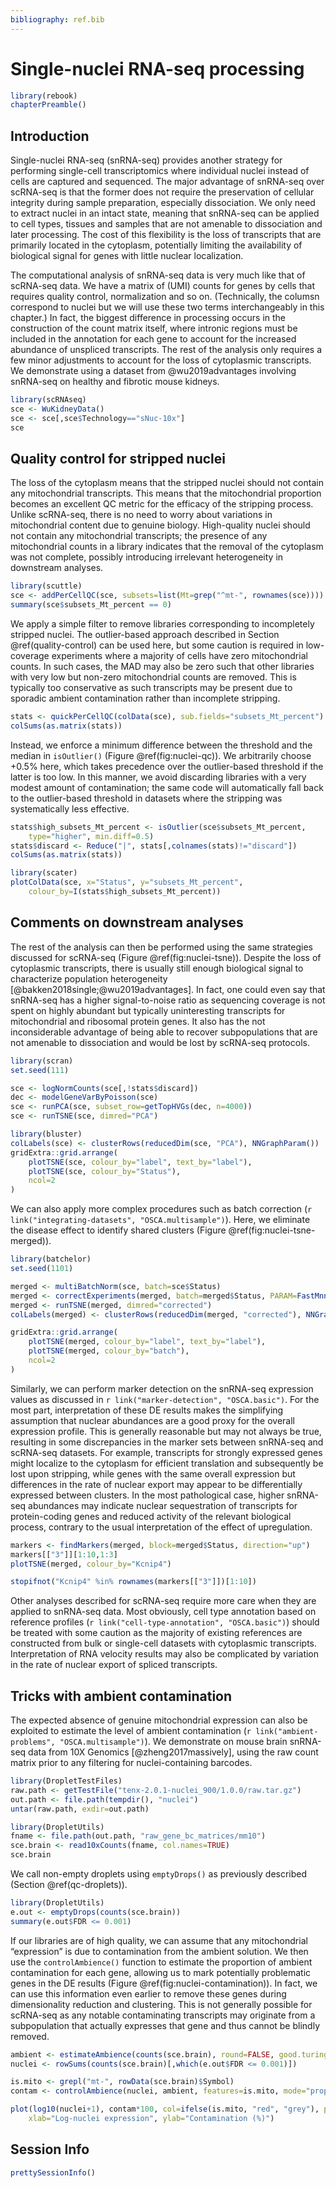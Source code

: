 ```yaml
---
bibliography: ref.bib
---
```


# Single-nuclei RNA-seq processing

```r
library(rebook)
chapterPreamble()
```

## Introduction

Single-nuclei RNA-seq (snRNA-seq) provides another strategy for performing single-cell transcriptomics where individual nuclei instead of cells are captured and sequenced.
The major advantage of snRNA-seq over scRNA-seq is that the former does not require the preservation of cellular integrity during sample preparation, especially dissociation.
We only need to extract nuclei in an intact state, meaning that snRNA-seq can be applied to cell types, tissues and samples that are not amenable to dissociation and later processing.
The cost of this flexibility is the loss of transcripts that are primarily located in the cytoplasm, potentially limiting the availability of biological signal for genes with little nuclear localization.

The computational analysis of snRNA-seq data is very much like that of scRNA-seq data.
We have a matrix of (UMI) counts for genes by cells that requires quality control, normalization and so on.
(Technically, the columsn correspond to nuclei but we will use these two terms interchangeably in this chapter.)
In fact, the biggest difference in processing occurs in the construction of the count matrix itself, where intronic regions must be included in the annotation for each gene to account for the increased abundance of unspliced transcripts.
The rest of the analysis only requires a few minor adjustments to account for the loss of cytoplasmic transcripts.
We demonstrate using a dataset from @wu2019advantages involving snRNA-seq on healthy and fibrotic mouse kidneys.

```r
library(scRNAseq)
sce <- WuKidneyData()
sce <- sce[,sce$Technology=="sNuc-10x"]
sce
```

## Quality control for stripped nuclei

The loss of the cytoplasm means that the stripped nuclei should not contain any mitochondrial transcripts.
This means that the mitochondrial proportion becomes an excellent QC metric for the efficacy of the stripping process.
Unlike scRNA-seq, there is no need to worry about variations in mitochondrial content due to genuine biology.
High-quality nuclei should not contain any mitochondrial transcripts; the presence of any mitochondrial counts in a library indicates that the removal of the cytoplasm was not complete, possibly introducing irrelevant heterogeneity in downstream analyses.

```r
library(scuttle)
sce <- addPerCellQC(sce, subsets=list(Mt=grep("^mt-", rownames(sce))))
summary(sce$subsets_Mt_percent == 0)
```

We apply a simple filter to remove libraries corresponding to incompletely stripped nuclei.
The outlier-based approach described in Section \@ref(quality-control) can be used here, but some caution is required in low-coverage experiments where a majority of cells have zero mitochondrial counts.
In such cases, the MAD may also be zero such that other libraries with very low but non-zero mitochondrial counts are removed.
This is typically too conservative as such transcripts may be present due to sporadic ambient contamination rather than incomplete stripping.

```r
stats <- quickPerCellQC(colData(sce), sub.fields="subsets_Mt_percent")
colSums(as.matrix(stats))
```

Instead, we enforce a minimum difference between the threshold and the median in `isOutlier()` (Figure \@ref(fig:nuclei-qc)).
We arbitrarily choose +0.5% here, which takes precedence over the outlier-based threshold if the latter is too low.
In this manner, we avoid discarding libraries with a very modest amount of contamination; the same code will automatically fall back to the outlier-based threshold in datasets where the stripping was systematically less effective.

```r
stats$high_subsets_Mt_percent <- isOutlier(sce$subsets_Mt_percent, 
    type="higher", min.diff=0.5)
stats$discard <- Reduce("|", stats[,colnames(stats)!="discard"])
colSums(as.matrix(stats))

library(scater)
plotColData(sce, x="Status", y="subsets_Mt_percent",
    colour_by=I(stats$high_subsets_Mt_percent))
```

## Comments on downstream analyses

The rest of the analysis can then be performed using the same strategies discussed for scRNA-seq (Figure \@ref(fig:nuclei-tsne)).
Despite the loss of cytoplasmic transcripts, there is usually still enough biological signal to characterize population heterogeneity [@bakken2018single;@wu2019advantages].
In fact, one could even say that snRNA-seq has a higher signal-to-noise ratio as sequencing coverage is not spent on highly abundant but typically uninteresting transcripts for mitochondrial and ribosomal protein genes.
It also has the not inconsiderable advantage of being able to recover subpopulations that are not amenable to dissociation and would be lost by scRNA-seq protocols.

```r
library(scran)
set.seed(111)

sce <- logNormCounts(sce[,!stats$discard])
dec <- modelGeneVarByPoisson(sce)
sce <- runPCA(sce, subset_row=getTopHVGs(dec, n=4000))
sce <- runTSNE(sce, dimred="PCA")

library(bluster)
colLabels(sce) <- clusterRows(reducedDim(sce, "PCA"), NNGraphParam())
gridExtra::grid.arrange(
    plotTSNE(sce, colour_by="label", text_by="label"),
    plotTSNE(sce, colour_by="Status"),
    ncol=2
)    
```

We can also apply more complex procedures such as batch correction (`r link("integrating-datasets", "OSCA.multisample")`).
Here, we eliminate the disease effect to identify shared clusters (Figure \@ref(fig:nuclei-tsne-merged)).

```r
library(batchelor)
set.seed(1101)

merged <- multiBatchNorm(sce, batch=sce$Status)
merged <- correctExperiments(merged, batch=merged$Status, PARAM=FastMnnParam())
merged <- runTSNE(merged, dimred="corrected")
colLabels(merged) <- clusterRows(reducedDim(merged, "corrected"), NNGraphParam())

gridExtra::grid.arrange(
    plotTSNE(merged, colour_by="label", text_by="label"),
    plotTSNE(merged, colour_by="batch"),
    ncol=2
)
```

Similarly, we can perform marker detection on the snRNA-seq expression values as discussed in `r link("marker-detection", "OSCA.basic")`.
For the most part, interpretation of these DE results makes the simplifying assumption that nuclear abundances are a good proxy for the overall expression profile.
This is generally reasonable but may not always be true, resulting in some discrepancies in the marker sets between snRNA-seq and scRNA-seq datasets.
For example, transcripts for strongly expressed genes might localize to the cytoplasm for efficient translation and subsequently be lost upon stripping, while genes with the same overall expression but differences in the rate of nuclear export may appear to be differentially expressed between clusters.
In the most pathological case, higher snRNA-seq abundances may indicate nuclear sequestration of transcripts for protein-coding genes and reduced activity of the relevant biological process, contrary to the usual interpretation of the effect of upregulation.

```r
markers <- findMarkers(merged, block=merged$Status, direction="up")
markers[["3"]][1:10,1:3]
plotTSNE(merged, colour_by="Kcnip4")
```

```r
stopifnot("Kcnip4" %in% rownames(markers[["3"]])[1:10])
```

Other analyses described for scRNA-seq require more care when they are applied to snRNA-seq data.
Most obviously, cell type annotation based on reference profiles (`r link("cell-type-annotation", "OSCA.basic")`) should be treated with some caution as the majority of existing references are constructed from bulk or single-cell datasets with cytoplasmic transcripts.
Interpretation of RNA velocity results may also be complicated by variation in the rate of nuclear export of spliced transcripts.

## Tricks with ambient contamination {#nuclei-ambient-tricks}

The expected absence of genuine mitochondrial expression can also be exploited to estimate the level of ambient contamination (`r link("ambient-problems", "OSCA.multisample")`).
We demonstrate on mouse brain snRNA-seq data from 10X Genomics [@zheng2017massively], using the raw count matrix prior to any filtering for nuclei-containing barcodes.

```r
library(DropletTestFiles)
raw.path <- getTestFile("tenx-2.0.1-nuclei_900/1.0.0/raw.tar.gz")
out.path <- file.path(tempdir(), "nuclei")
untar(raw.path, exdir=out.path)

library(DropletUtils)
fname <- file.path(out.path, "raw_gene_bc_matrices/mm10")
sce.brain <- read10xCounts(fname, col.names=TRUE)
sce.brain
```

We call non-empty droplets using `emptyDrops()` as previously described (Section \@ref(qc-droplets)). 

```r
library(DropletUtils)
e.out <- emptyDrops(counts(sce.brain))
summary(e.out$FDR <= 0.001)
```

If our libraries are of high quality, we can assume that any mitochondrial "expression" is due to contamination from the ambient solution.
We then use the `controlAmbience()` function to estimate the proportion of ambient contamination for each gene, allowing us to mark potentially problematic genes in the DE results (Figure \@ref(fig:nuclei-contamination)).
In fact, we can use this information even earlier to remove these genes during dimensionality reduction and clustering.
This is not generally possible for scRNA-seq as any notable contaminating transcripts may originate from a subpopulation that actually expresses that gene and thus cannot be blindly removed.

```r
ambient <- estimateAmbience(counts(sce.brain), round=FALSE, good.turing=FALSE)
nuclei <- rowSums(counts(sce.brain)[,which(e.out$FDR <= 0.001)])

is.mito <- grepl("mt-", rowData(sce.brain)$Symbol)
contam <- controlAmbience(nuclei, ambient, features=is.mito, mode="proportion")

plot(log10(nuclei+1), contam*100, col=ifelse(is.mito, "red", "grey"), pch=16,
    xlab="Log-nuclei expression", ylab="Contamination (%)")
```

## Session Info {-}

```r
prettySessionInfo()
```
